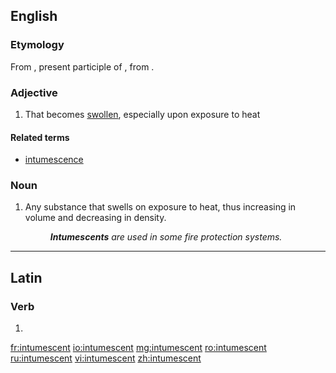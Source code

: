 ==English==

===Etymology===
From {{etyl|la|en}} {{term|intumēscēns|lang=la}}, present participle of {{term|intumescō||rise, swell|lang=la}}, from {{term|tumescō||become inflated|lang=la}}.

===Adjective===
{{en-adj}}

# That becomes [[swollen]], especially upon exposure to heat

====Related terms====
* [[intumescence]]

===Noun===
{{en-noun}}

# Any substance that swells on exposure to heat, thus increasing in volume and decreasing in density.
#: '''''Intumescents''' are used in some fire protection systems.''

----

==Latin==

===Verb===
{{la-verb-form|intumēscent}}

# {{inflection of|intumēscō||3|p|fut|act|ind|lang=la}}

[[fr:intumescent]]
[[io:intumescent]]
[[mg:intumescent]]
[[ro:intumescent]]
[[ru:intumescent]]
[[vi:intumescent]]
[[zh:intumescent]]